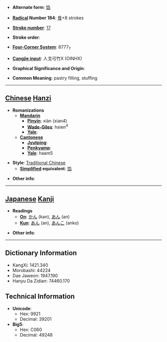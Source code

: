 * '''Alternate form''': [[馅]]

* '''[[Wiktionary:Chinese radical index| Radical]] Number 184''': [[Wiktionary:Chinese radical index 食|食]]+8 strokes

* '''[[Wiktionary:Chinese total strokes index|Stroke number]]''': [[Wiktionary:Chinese total strokes index 17|17]]

* '''Stroke order''': 

* '''[[Wiktionary:Chinese four corner index|Four-Corner System]]''': 8777<sub>7</sub>

* '''[[Wiktionary:Chinese Cangjie index|Cangjie input]]''': 人戈弓竹X (OINHX)

* '''Graphical Significance and Origin''': 

* '''Common Meaning''': pastry filling, stuffing

----

== [[Chinese]] [[Hanzi]] ==

* '''Romanizations'''
** '''[[Mandarin]]'''
*** '''[[Pinyin]]''': xiàn (xian4)
*** '''[[Wade-Giles]]''': hsien<sup>4</sup>
*** '''[[Yale]]''': 
** '''[[Cantonese]]'''
*** '''[[Jyutping]]''':
*** '''[[Penkyamp]]''': 
*** '''[[Yale]]''': haam5

* '''Style''': [[Traditional Chinese]] 
** '''[[Simplified Chinese|Simplified]] equivalent''': [[馅]]

* '''Other info''': 

----

== [[Japanese]] [[Kanji]] ==

* '''Readings'''
** '''[[On]]''': [[かん]] (kan), [[あん]] (an)
** '''[[Kun]]''': [[あん]] (an), [[あんこ]] (anko)

* '''Other info''':  

----

== Dictionary Information ==

* KangXi: 1421.340
* Morobashi: 44224
* Dae Jaweon: 1947.190
* Hanyu Da Zidian: 74460.170

== Technical Information ==

* '''Unicode''':
** Hex: 9921
** Decimal: 39201
* '''Big5''':
** Hex: C060
** Decimal: 49248
